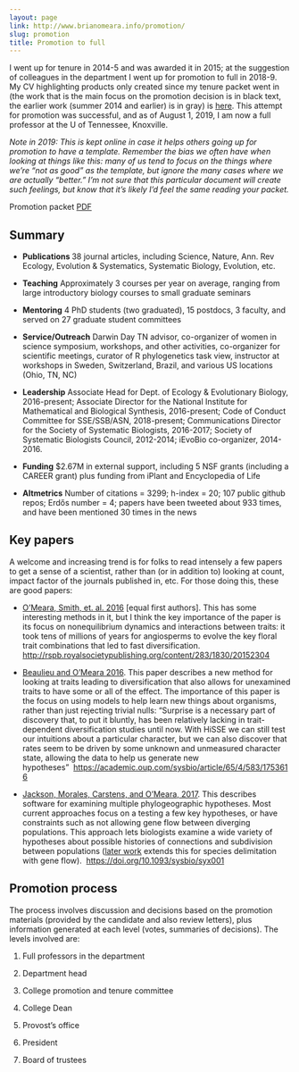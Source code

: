 ```yaml
---
layout: page
link: http://www.brianomeara.info/promotion/
slug: promotion
title: Promotion to full
---
```


I went up for tenure in 2014-5 and was awarded it in 2015; at the suggestion of colleagues in the department I went up for promotion to full in 2018-9. My CV highlighting products only created since my tenure packet went in (the work that is the main focus on the promotion decision is in black text, the earlier work (summer 2014 and earlier) is in gray)  is [here](https://bomeara.github.io/webmaterial/OMearaCV_diff.pdf). This attempt for promotion was successful, and as of August 1, 2019, I am now a full professor at the U of Tennessee, Knoxville.

*Note in 2019: This is kept online in case it helps others going up for promotion to have a template. Remember the bias we often have when looking at things like this: many of us tend to focus on the things where we're "not as good" as the template, but ignore the many cases where we are actually "better." I'm not sure that this particular document will create such feelings, but know that it's likely I'd feel the same reading your packet.*

Promotion packet [PDF](https://bomeara.github.io/webmaterial/OMearaCV_diff.pdf)


## Summary


  * **Publications **38 journal articles, including Science, Nature, Ann. Rev Ecology, Evolution & Systematics, Systematic Biology, Evolution, etc.


  * **Teaching** Approximately 3 courses per year on average, ranging from large introductory biology courses to small graduate seminars


  * **Mentoring** 4 PhD students (two graduated), 15 postdocs, 3 faculty, and served on 27 graduate student committees


  * **Service/Outreach** Darwin Day TN advisor, co-organizer of women in science symposium, workshops, and other activities, co-organizer for scientific meetings, curator of R phylogenetics task view, instructor at workshops in Sweden, Switzerland, Brazil, and various US locations (Ohio, TN, NC)


  * **Leadership** Associate Head for Dept. of Ecology & Evolutionary Biology, 2016-present; Associate Director for the National Institute for Mathematical and Biological Synthesis, 2016-present; Code of Conduct Committee for SSE/SSB/ASN, 2018-present; Communications Director for the Society of Systematic Biologists, 2016-2017; Society of Systematic Biologists Council, 2012-2014; iEvoBio co-organizer, 2014-2016.


  * **Funding** $2.67M in external support, including 5 NSF grants (including a CAREER grant) plus funding from iPlant and Encyclopedia of Life


  * **Altmetrics** Number of citations = 3299; h-index = 20; 107 public github repos; Erdős number = 4; papers have been tweeted about 933 times, and have been mentioned 30 times in the news




## Key papers


A welcome and increasing trend is for folks to read intensely a few papers to get a sense of a scientist, rather than (or in addition to) looking at count, impact factor of the journals published in, etc. For those doing this, these are good papers:




  * [O'Meara, Smith, et. al. 2016](http://rspb.royalsocietypublishing.org/content/283/1830/20152304) [equal first authors]. This has some interesting methods in it, but I think the key importance of the paper is its focus on nonequilibrium dynamics and interactions between traits: it took tens of millions of years for angiosperms to evolve the key floral trait combinations that led to fast diversification. [http://rspb.royalsocietypublishing.org/content/283/1830/20152304](http://rspb.royalsocietypublishing.org/content/283/1830/20152304)


  * [Beaulieu and O'Meara 2016](https://academic.oup.com/sysbio/article/65/4/583/1753616). This paper describes a new method for looking at traits leading to diversification that also allows for unexamined traits to have some or all of the effect. The importance of this paper is the focus on using models to help learn new things about organisms, rather than just rejecting trivial nulls: "Surprise is a necessary part of discovery that, to put it bluntly, has been relatively lacking in trait-dependent diversification studies until now. With HiSSE we can still test our intuitions about a particular character, but we can also discover that rates seem to be driven by some unknown and unmeasured character state, allowing the data to help us generate new hypotheses"  [https://academic.oup.com/sysbio/article/65/4/583/1753616](https://academic.oup.com/sysbio/article/65/4/583/1753616)


  * [Jackson, Morales, Carstens, and O'Meara, 2017](https://doi.org/10.1093/sysbio/syx001). This describes software for examining multiple phylogeographic hypotheses. Most current approaches focus on a testing a few key hypotheses, or have constraints such as not allowing gene flow between diverging populations. This approach lets biologists examine a wide variety of hypotheses about possible histories of connections and subdivision between populations ([later work](https://doi.org/10.1093/sysbio/syw117) extends this for species delimitation with gene flow).  [https://doi.org/10.1093/sysbio/syx001](https://doi.org/10.1093/sysbio/syx001)




## Promotion process


The process involves discussion and decisions based on the promotion materials (provided by the candidate and also review letters), plus information generated at each level (votes, summaries of decisions). The levels involved are:




  1. Full professors in the department


  2. Department head


  3. College promotion and tenure committee


  4. College Dean


  5. Provost's office


  6. President


  7. Board of trustees
